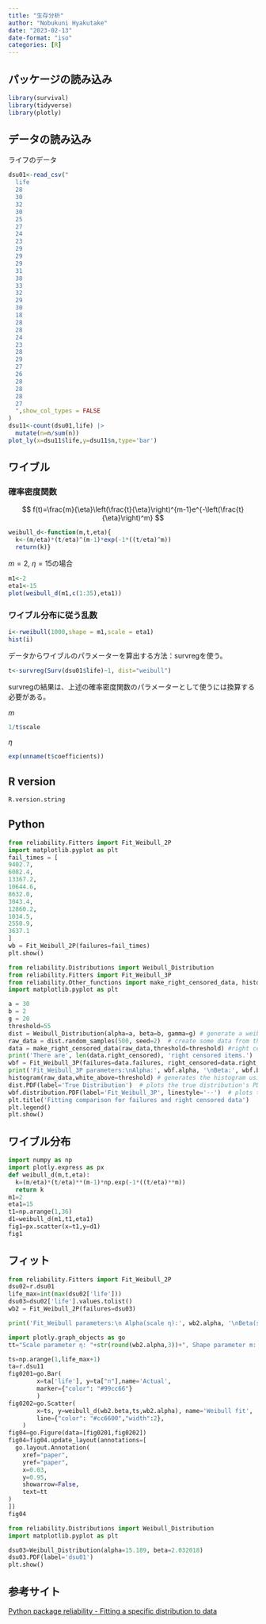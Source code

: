 ```yaml
---
title: "生存分析"
author: "Nobukuni Hyakutake"
date: "2023-02-13"
date-format: "iso"
categories: [R]
---
```


## パッケージの読み込み

```r
library(survival)
library(tidyverse)
library(plotly)
```

## データの読み込み

ライフのデータ

```r
dsu01<-read_csv("
  life
  28
  30
  32
  30
  25
  27
  24
  23
  29
  29
  29
  31
  38
  33
  32
  29
  30
  18
  28
  28
  24
  23
  28
  29
  27
  26
  28
  28
  28
  27
  ",show_col_types = FALSE
)
dsu11<-count(dsu01,life) |> 
  mutate(n=n/sum(n))
plot_ly(x=dsu11$life,y=dsu11$n,type='bar')
```

## ワイブル

### 確率密度関数

$$
f(t)=\frac{m}{\eta}\left(\frac{t}{\eta}\right)^{m-1}e^{-\left(\frac{t}{\eta}\right)^m}
$$

```r
weibull_d<-function(m,t,eta){
  k<-(m/eta)*(t/eta)^(m-1)*exp(-1*((t/eta)^m))
  return(k)}
```

$m=2$, $\eta=15$の場合

```r
m1<-2
eta1<-15
plot(weibull_d(m1,c(1:35),eta1))
```

### ワイブル分布に従う乱数

```r
i<-rweibull(1000,shape = m1,scale = eta1)
hist(i)
```

データからワイブルのパラメーターを算出する方法：survregを使う。

```r
t<-survreg(Surv(dsu01$life)~1, dist="weibull")
```

survregの結果は、上述の確率密度関数のパラメーターとして使うには換算する必要がある。

$m$ 

```r
1/t$scale
```

$\eta$

```r
exp(unname(t$coefficients))
```

## R version

```r
R.version.string
```
## Python

```python
from reliability.Fitters import Fit_Weibull_2P
import matplotlib.pyplot as plt
fail_times = [
9402.7,
6082.4,
13367.2,
10644.6,
8632.0,
3043.4,
12860.2,
1034.5,
2550.9,
3637.1
]
wb = Fit_Weibull_2P(failures=fail_times)
plt.show()
```

```python
from reliability.Distributions import Weibull_Distribution
from reliability.Fitters import Fit_Weibull_3P
from reliability.Other_functions import make_right_censored_data, histogram
import matplotlib.pyplot as plt

a = 30
b = 2
g = 20
threshold=55
dist = Weibull_Distribution(alpha=a, beta=b, gamma=g) # generate a weibull distribution
raw_data = dist.random_samples(500, seed=2)  # create some data from the distribution
data = make_right_censored_data(raw_data,threshold=threshold) #right censor some of the data
print('There are', len(data.right_censored), 'right censored items.')
wbf = Fit_Weibull_3P(failures=data.failures, right_censored=data.right_censored, show_probability_plot=False, print_results=False)  # fit the Weibull_3P distribution
print('Fit_Weibull_3P parameters:\nAlpha:', wbf.alpha, '\nBeta:', wbf.beta, '\nGamma', wbf.gamma)
histogram(raw_data,white_above=threshold) # generates the histogram using optimal bin width and shades the censored part as white
dist.PDF(label='True Distribution')  # plots the true distribution's PDF
wbf.distribution.PDF(label='Fit_Weibull_3P', linestyle='--')  # plots to PDF of the fitted Weibull_3P
plt.title('Fitting comparison for failures and right censored data')
plt.legend()
plt.show()
```


## ワイブル分布

```python
import numpy as np
import plotly.express as px
def weibull_d(m,t,eta):
  k=(m/eta)*(t/eta)**(m-1)*np.exp(-1*((t/eta)**m))
  return k
m1=2
eta1=15
t1=np.arange(1,36)
d1=weibull_d(m1,t1,eta1)
fig1=px.scatter(x=t1,y=d1)
fig1
```

## フィット

```python
from reliability.Fitters import Fit_Weibull_2P
dsu02=r.dsu01
life_max=int(max(dsu02['life']))
dsu03=dsu02['life'].values.tolist()
wb2 = Fit_Weibull_2P(failures=dsu03)
```

```python
print('Fit_Weibull parameters:\n Alpha(scale η):', wb2.alpha, '\nBeta(shape m):', wb2.beta)
```


```python
import plotly.graph_objects as go
tt="Scale parameter η: "+str(round(wb2.alpha,3))+", Shape parameter m: "+str(round(wb2.beta,3))

ts=np.arange(1,life_max+1)
ta=r.dsu11
fig0201=go.Bar(
        x=ta['life'], y=ta["n"],name='Actual',
        marker={"color": "#99cc66"}
        )
fig0202=go.Scatter(
        x=ts, y=weibull_d(wb2.beta,ts,wb2.alpha), name='Weibull fit',
        line={"color": "#cc6600","width":2},
    )
fig04=go.Figure(data=[fig0201,fig0202])
fig04=fig04.update_layout(annotations=[
  go.layout.Annotation(
    xref="paper",
    yref="paper",
    x=0.03,
    y=0.95,
    showarrow=False,
    text=tt
)
])
fig04
```



```python
from reliability.Distributions import Weibull_Distribution
import matplotlib.pyplot as plt
```


```python
dsu03=Weibull_Distribution(alpha=15.189, beta=2.032018)
dsu03.PDF(label='dsu01')
plt.show()
```

## 参考サイト

[Python package reliability - Fitting a specific distribution to data](https://reliability.readthedocs.io/en/latest/Fitting%20a%20specific%20distribution%20to%20data.html)
